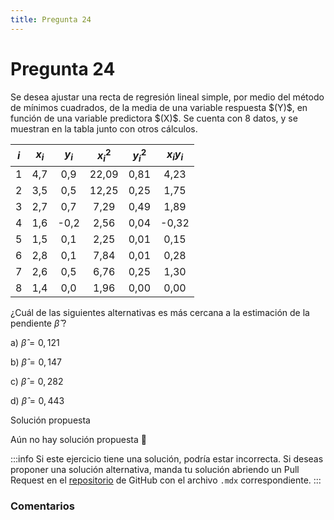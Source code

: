 ```yaml
---
title: Pregunta 24
---
```



# Pregunta 24

<div className="exercise">
Se desea ajustar una recta de regresión lineal simple, por medio del método de mínimos cuadrados, de la media de una variable respuesta $(Y)$, en función de una variable predictora $(X)$. Se cuenta con 8 datos, y se muestran en la tabla junto con otros cálculos.

| $i$ | $x_i$ | $y_i$ | $x_i^2$ | $y_i^2$ | $x_i y_i$ |
| :---: | :---: | :---: | :---: | :---: | :---: |
| 1 | 4,7 | 0,9 | 22,09 | 0,81 | 4,23 |
| 2 | 3,5 | 0,5 | 12,25 | 0,25 | 1,75 |
| 3 | 2,7 | 0,7 | 7,29 | 0,49 | 1,89 |
| 4 | 1,6 | -0,2 | 2,56 | 0,04 | -0,32 |
| 5 | 1,5 | 0,1 | 2,25 | 0,01 | 0,15 |
| 6 | 2,8 | 0,1 | 7,84 | 0,01 | 0,28 |
| 7 | 2,6 | 0,5 | 6,76 | 0,25 | 1,30 |
| 8 | 1,4 | 0,0 | 1,96 | 0,00 | 0,00 |

¿Cuál de las siguientes alternativas es más cercana a la estimación de la pendiente $\hat{\beta}$ ?

a) $\hat{\beta}=0,121$

b) $\hat{\beta}=0,147$

c) $\hat{\beta}=0,282$

d) $\hat{\beta}=0,443$
</div>

<MDXDetails>
<summary>Solución propuesta</summary>

Aún no hay solución propuesta 🥲

:::info 
Si este ejercicio tiene una solución, podría estar incorrecta. Si deseas proponer una solución alternativa, manda tu solución abriendo
un Pull Request en el [repositorio](https://github.com/crow-rojas/apuntes-fundamentals/pulls) de GitHub con el archivo
`.mdx` correspondiente. 
:::

</MDXDetails>

### Comentarios

<Disqus
  url="https://crow-rojas.github.io/apuntes-fundamentals/docs/mathematics/probability-and-statistics/exercises/2017-2/p24"
  identifier="docs/mathematics/probability-and-statistics/exercises/2017-2/p24"
  title="2017-2 Probabilidades y Estadística - Pregunta 24"
/>
